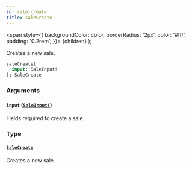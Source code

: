 ```yaml
---
id: sale-create
title: saleCreate
---
```


<span
style={{
      backgroundColor: color,
      borderRadius: '2px',
      color: '#fff',
      padding: '0.2rem',
    }}>
{children}
</span>
);

Creates a new sale.

```graphql
saleCreate(
  input: SaleInput!
): SaleCreate

```

### Arguments

#### `input` ([`SaleInput!`](/api-reference/inputs/sale-input.mdx))

Fields required to create a sale.

### Type

#### [`SaleCreate`](/api-reference/objects/sale-create.mdx)

Creates a new sale.
